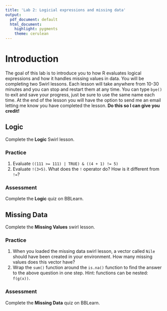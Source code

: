 ```yaml
---
title: 'Lab 2: Logicial expressions and missing data'
output:
  pdf_document: default
  html_document:
    highlight: pygments
    theme: cerulean
---
```


# Introduction 
The goal of this lab is to introduce you to how R evaluates logical expressions and how it handles missing values in data. You will be completing two Swirl lessons. Each lesson will take anywhere from 10-30 minutes and you can stop and restart them at any time. You can type `bye()` to exit and save your progress, just be sure to use the same name each time. At the end of the lesson you will have the option to send me an email letting me know you have completed the lesson. **Do this so I can give you credit!**


## Logic

Complete the **Logic** Swirl lesson. 

### Practice

1. Evaluate ``((111 >= 111) | TRUE) & ((4 + 1) != 5)``
2. Evaluate `!(3+5)`. What does the `!` operator do? How is it different from `!=`? 

### Assessment
Complete the **Logic** quiz on BBLearn.

## Missing Data

Complete the **Missing Values** swirl lesson. 

### Practice

1. When you loaded the missing data swirl lesson, a vector called `Nile` should have been created in your environment. How many missing values does this vector have?
2. Wrap the `sum()` function around the `is.na()` function to find the answer to the above question in one step. Hint: functions can be nested: `f(g(x))`.

### Assessment
Complete the **Missing Data** quiz on BBLearn.


